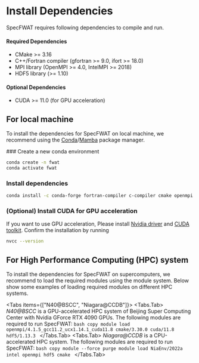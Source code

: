 
# Install Dependencies

SpecFWAT requires following dependencies to compile and run.

#### Required Dependencies

- CMake >= 3.16
- C++/Fortran compiler (gfortran >= 9.0, ifort >= 18.0)
- MPI library (OpenMPI >= 4.0, IntelMPI >= 2018)
- HDF5 library (>= 1.10)

#### Optional Dependencies

- CUDA >= 11.0 (for GPU acceleration)

## For local machine
To install the dependencies for SpecFWAT on local machine, we recommend using the [Conda](https://docs.conda.io/projects/conda/en/stable/)/[Mamba](https://conda-forge.org/) package manager.

<Steps>
### Create a new conda environment

```bash
conda create -n fwat
conda activate fwat
```

### Install dependencies

```bash copy
conda install -c conda-forge fortran-compiler c-compiler cmake openmpi hdf5 lapack blas
```

</Steps>

### (Optional) Install CUDA for GPU acceleration
If you want to use GPU acceleration, Please install [Nvidia driver](https://www.nvidia.com/en-us/drivers/) and [CUDA toolkit](https://docs.nvidia.com/cuda/cuda-installation-guide-linux/). Confirm the installation by running

```bash copy
nvcc --version
```

## For High Performance Computing (HPC) system

To install the dependencies for SpecFWAT on supercomputers, we recommend to load the required modules using the module system. Below show some examples of loading required modules on different HPC systems.

<Tabs items={["N40@BSCC", "Niagara@CCDB"]}>
  <Tabs.Tab>
    *N40@BSCC* is a GPU-accelerated HPC system of Beijing Super Computing Center with Nvidia GForce RTX 4090 GPUs. The following modules are required to run SpecFWAT:
    ```bash copy
    module load openmpi/4.1.5_gcc11.2_ucx1.14.1_cuda11.8 cmake/3.30.0 cuda/11.8 hdf5/1.13.3
    ```
  </Tabs.Tab>
  <Tabs.Tab>
    *Niagara@CCDB* is a CPU-accelerated HPC system. The following modules are required to run SpecFWAT:
    ```bash copy
    module --force purge
    module load NiaEnv/2022a intel openmpi hdf5 cmake
    ```
  </Tabs.Tab>
</Tabs>
